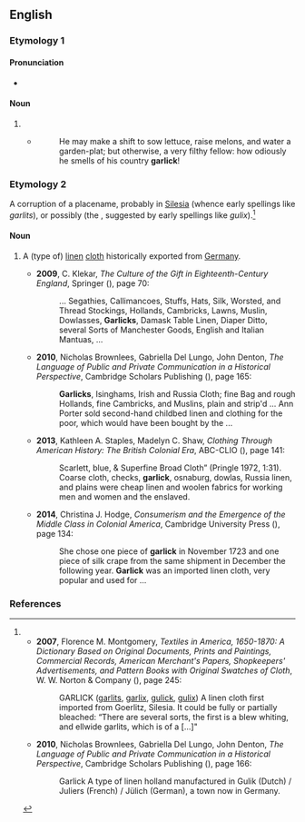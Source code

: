 {{also|Garlick}}
==English==

===Etymology 1===

====Pronunciation====
* {{rhymes|en|ɑː(ɹ)lɪk}}

====Noun====
{{en-noun}}

# {{archaic spelling of|en|garlic}}
#* {{RQ:Dryden Don Sebastian}}
#*: He may make a shift to sow lettuce, raise melons, and water a garden-plat; but otherwise, a very filthy fellow: how odiously he smells of his country '''garlick'''!

===Etymology 2===
A corruption of a placename, probably {{bor|en|de|Görlitz}} in [[Silesia]] (whence early spellings like ''garlits''), or possibly {{bor|en|nl|Gulik}} (the {{w|Duchy of Jülich}}, suggested by early spellings like ''gulix'').<ref>
* '''2007''', Florence M. Montgomery, ''Textiles in America, 1650-1870: A Dictionary Based on Original Documents, Prints and Paintings, Commercial Records, American Merchant's Papers, Shopkeepers' Advertisements, and Pattern Books with Original Swatches of Cloth'', W. W. Norton & Company ({{ISBN|9780393732245}}), page 245:
*: GARLICK ([[garlits]], [[garlix]], [[gulick]], [[gulix]]) A linen cloth first imported from Goerlitz, Silesia. It could be fully or partially bleached: “There are several sorts, the first is a blew whiting, and ellwide garlits, which is of a&nbsp;[...]"
* '''2010''', Nicholas Brownlees, Gabriella Del Lungo, John Denton, ''The Language of Public and Private Communication in a Historical Perspective'', Cambridge Scholars Publishing ({{ISBN|9781443822022}}), page 166:
*: Garlick A type of linen holland manufactured in Gulik (Dutch) / Juliers (French) / Jülich (German), a town now in Germany.
</ref>

====Noun====
{{en-noun}}

# {{lb|en|historical}} A (type of) [[linen]] [[cloth]] historically exported from [[Germany]].
#* '''2009''', C. Klekar, ''The Culture of the Gift in Eighteenth-Century England'', Springer ({{ISBN|9780230618411}}), page 70:
#*: ... Segathies, Callimancoes, Stuffs, Hats, Silk, Worsted, and Thread Stockings, Hollands, Cambricks, Lawns, Muslin, Dowlasses, '''Garlicks''', Damask Table Linen, Diaper Ditto, several Sorts of Manchester Goods, English and Italian Mantuas,&nbsp;...
#* '''2010''', Nicholas Brownlees, Gabriella Del Lungo, John Denton, ''The Language of Public and Private Communication in a Historical Perspective'', Cambridge Scholars Publishing ({{ISBN|9781443822022}}), page 165:
#*: '''Garlicks''', Isinghams, Irish and Russia Cloth; fine Bag and rough Hollands, fine Cambricks, and Muslins, plain and strip&#39;d ... Ann Porter sold second-hand childbed linen and clothing for the poor, which would have been bought by the&nbsp;...
#* '''2013''', Kathleen A. Staples, Madelyn C. Shaw, ''Clothing Through American History: The British Colonial Era'', ABC-CLIO ({{ISBN|9780313084607}}), page 141:
#*: Scarlett, blue, &amp; Superfine Broad Cloth” (Pringle 1972, 1:31). Coarse cloth, checks, '''garlick''', osnaburg, dowlas, Russia linen, and plains were cheap linen and woolen fabrics for working men and women and the enslaved.
#* '''2014''', Christina J. Hodge, ''Consumerism and the Emergence of the Middle Class in Colonial America'', Cambridge University Press ({{ISBN|9781107034396}}), page 134:
#*: She chose one piece of '''garlick''' in November 1723 and one piece of silk crape from the same shipment in December the following year. '''Garlick''' was an imported linen cloth, very popular and used for&nbsp;...

===References===
<references/>

{{C|en|Textiles}}